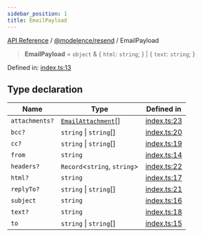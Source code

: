```yaml
---
sidebar_position: 1
title: EmailPayload
---
```


[API Reference](/api-reference/@modelence/resend/type-aliases/../../../index) / [@modelence/resend](/api-reference/@modelence/resend/type-aliases/../index) / EmailPayload

> **EmailPayload** = `object` & \{ `html`: `string`; \} \| \{ `text`: `string`; \}

Defined in: [index.ts:13](https://github.com/modelence/modelence/blob/57a213aaa72fd922f2c3fb9de207fd2fd19d0995/packages/resend/src/index.ts#L13)

## Type declaration

| Name | Type | Defined in |
| ------ | ------ | ------ |
| `attachments?` | [`EmailAttachment`](/api-reference/@modelence/resend/type-aliases/EmailAttachment)[] | [index.ts:23](https://github.com/modelence/modelence/blob/57a213aaa72fd922f2c3fb9de207fd2fd19d0995/packages/resend/src/index.ts#L23) |
| `bcc?` | `string` \| `string`[] | [index.ts:20](https://github.com/modelence/modelence/blob/57a213aaa72fd922f2c3fb9de207fd2fd19d0995/packages/resend/src/index.ts#L20) |
| `cc?` | `string` \| `string`[] | [index.ts:19](https://github.com/modelence/modelence/blob/57a213aaa72fd922f2c3fb9de207fd2fd19d0995/packages/resend/src/index.ts#L19) |
| `from` | `string` | [index.ts:14](https://github.com/modelence/modelence/blob/57a213aaa72fd922f2c3fb9de207fd2fd19d0995/packages/resend/src/index.ts#L14) |
| `headers?` | `Record`\<`string`, `string`\> | [index.ts:22](https://github.com/modelence/modelence/blob/57a213aaa72fd922f2c3fb9de207fd2fd19d0995/packages/resend/src/index.ts#L22) |
| `html?` | `string` | [index.ts:17](https://github.com/modelence/modelence/blob/57a213aaa72fd922f2c3fb9de207fd2fd19d0995/packages/resend/src/index.ts#L17) |
| `replyTo?` | `string` \| `string`[] | [index.ts:21](https://github.com/modelence/modelence/blob/57a213aaa72fd922f2c3fb9de207fd2fd19d0995/packages/resend/src/index.ts#L21) |
| `subject` | `string` | [index.ts:16](https://github.com/modelence/modelence/blob/57a213aaa72fd922f2c3fb9de207fd2fd19d0995/packages/resend/src/index.ts#L16) |
| `text?` | `string` | [index.ts:18](https://github.com/modelence/modelence/blob/57a213aaa72fd922f2c3fb9de207fd2fd19d0995/packages/resend/src/index.ts#L18) |
| `to` | `string` \| `string`[] | [index.ts:15](https://github.com/modelence/modelence/blob/57a213aaa72fd922f2c3fb9de207fd2fd19d0995/packages/resend/src/index.ts#L15) |
